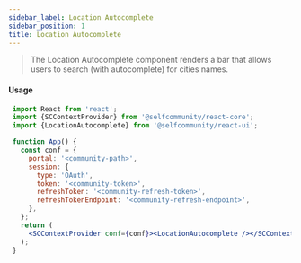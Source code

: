 ```yaml
---
sidebar_label: Location Autocomplete
sidebar_position: 1
title: Location Autocomplete
---
```


> The Location Autocomplete component renders a bar that allows users to search (with autocomplete) for cities names.



<Logged><LocationAutocomplete/></Logged>


#### Usage

```jsx
 import React from 'react';
 import {SCContextProvider} from '@selfcommunity/react-core';
 import {LocationAutocomplete} from '@selfcommunity/react-ui';

 function App() {
   const conf = {
     portal: '<community-path>',
     session: {
       type: 'OAuth',
       token: '<community-token>',
       refreshToken: '<community-refresh-token>',
       refreshTokenEndpoint: '<community-refresh-endpoint>',
     },
   };
   return (
     <SCContextProvider conf={conf}><LocationAutocomplete /></SCContextProvider>
   );
 }
```